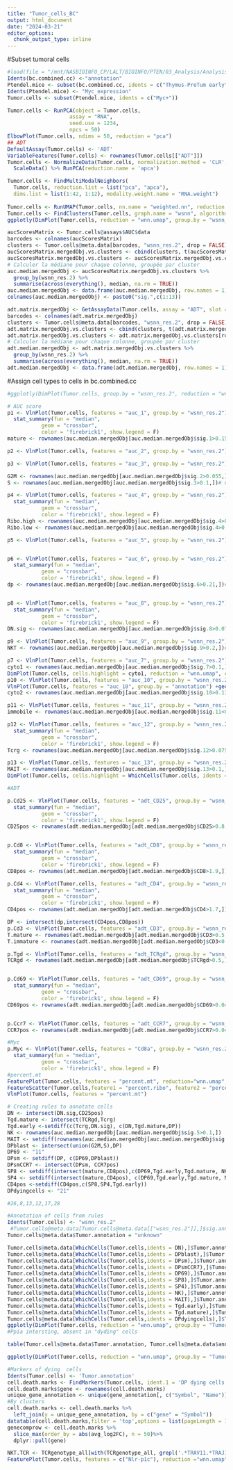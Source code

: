 ```yaml
---
title: "Tumor_cells_BC"
output: html_document
date: "2024-03-21"
editor_options: 
  chunk_output_type: inline
---
```


#Subset tumoral cells 
```r
#load(file = "/mnt/NASBIOINFO_CP/LALT/BIOINFO/PTEN/03_Analysis/Analysis2024/RObject/merge_2023exp_reg_cc.Robj")
Idents(bc.combined.cc) <-"annotation"
Ptendel.mice <- subset(bc.combined.cc, idents = c("Thymus-PreTum early","Thymus-PreTum late","Thymus-Tum","Spleen-PreTum early","Spleen-PreTum late", "Spleen-Tum"))
Idents(Ptendel.mice) <- "Myc_expression"
Tumor.cells <- subset(Ptendel.mice, idents = c("Myc+"))

Tumor.cells <- RunPCA(object = Tumor.cells,
                    assay = "RNA",
                    seed.use = 1234,
                    npcs = 50)
ElbowPlot(Tumor.cells, ndims = 50, reduction = "pca")
## ADT
DefaultAssay(Tumor.cells) <- 'ADT'
VariableFeatures(Tumor.cells) <- rownames(Tumor.cells[["ADT"]])
Tumor.cells <- NormalizeData(Tumor.cells, normalization.method = 'CLR', margin = 2) %>% 
  ScaleData() %>% RunPCA(reduction.name = 'apca')

Tumor.cells <- FindMultiModalNeighbors(
  Tumor.cells, reduction.list = list("pca", "apca"), 
  dims.list = list(1:42, 1:12), modality.weight.name = "RNA.weight")
  
Tumor.cells <- RunUMAP(Tumor.cells, nn.name = "weighted.nn", reduction.name = "wnn.umap", reduction.key = "wnnUMAP_", seed.use = 1234, n.neighbors = 30L, min.dist = 0.3)
Tumor.cells <- FindClusters(Tumor.cells, graph.name = "wsnn", algorithm = 3, resolution = 2, verbose = FALSE, random.seed = 1234)
ggplotly(DimPlot(Tumor.cells, reduction = "wnn.umap", group.by = "wsnn_res.2"))
```


```r
aucScoresMatrix <- Tumor.cells@assays$AUC$data
barcodes <- colnames(aucScoresMatrix)
clusters <- Tumor.cells@meta.data[barcodes, "wsnn_res.2", drop = FALSE]
aucScoresMatrix.mergedObj.vs.clusters <- cbind(clusters, t(aucScoresMatrix))
aucScoresMatrix.mergedObj.vs.clusters <- aucScoresMatrix.mergedObj.vs.clusters[rowSums(is.na(aucScoresMatrix.mergedObj.vs.clusters)) == 0, ]
# Calculer la médiane pour chaque colonne, groupée par cluster
auc.median.mergedObj <- aucScoresMatrix.mergedObj.vs.clusters %>%
  group_by(wsnn_res.2) %>%
  summarise(across(everything(), median, na.rm = TRUE))
auc.median.mergedObj <- data.frame(auc.median.mergedObj, row.names = 1)
colnames(auc.median.mergedObj) <- paste0("sig.",c(1:13))

adt.matrix.mergedObj <- GetAssayData(Tumor.cells, assay = "ADT", slot = "data")
barcodes <- colnames(adt.matrix.mergedObj)
clusters <- Tumor.cells@meta.data[barcodes, "wsnn_res.2", drop = FALSE]
adt.matrix.mergedObj.vs.clusters <- cbind(clusters, t(adt.matrix.mergedObj))
adt.matrix.mergedObj.vs.clusters <- adt.matrix.mergedObj.vs.clusters[rowSums(is.na(adt.matrix.mergedObj.vs.clusters)) == 0, ]
# Calculer la médiane pour chaque colonne, groupée par cluster
adt.median.mergedObj <- adt.matrix.mergedObj.vs.clusters %>%
  group_by(wsnn_res.2) %>%
  summarise(across(everything(), median, na.rm = TRUE))
adt.median.mergedObj <- data.frame(adt.median.mergedObj, row.names = 1)

```

#Assign cell types to cells in bc.combined.cc
```r
#ggplotly(DimPlot(Tumor.cells, group.by = "wsnn_res.2", reduction = "wnn.umap", label =T, pt.size = 0.7))

# AUC score
p1 <- VlnPlot(Tumor.cells, features = "auc_1", group.by = "wsnn_res.2") +geom_hline(yintercept = 0.15, linetype ="dashed", size = 1, color="black")+
  stat_summary(fun = "median",
           geom = "crossbar",
           color = 'firebrick1', show.legend = F)
mature <- rownames(auc.median.mergedObj[auc.median.mergedObj$sig.1>0.15,])

p2 <- VlnPlot(Tumor.cells, features = "auc_2", group.by = "wsnn_res.2") +geom_hline(yintercept = 0.055, linetype ="dashed", size = 1, color="black")

p3 <- VlnPlot(Tumor.cells, features = "auc_3", group.by = "wsnn_res.2") +geom_hline(yintercept = 0.1, linetype ="dashed", size = 1, color="black")

G2M <- rownames(auc.median.mergedObj[auc.median.mergedObj$sig.2>0.055,])# Cell cycle (many genes from G2M phase) - DPblast, some DN late
S <- rownames(auc.median.mergedObj[auc.median.mergedObj$sig.3>0.1,])# Cell cycle (many genes from S & G2M phases) - DPblast, some DN late

p4 <- VlnPlot(Tumor.cells, features = "auc_4", group.by = "wsnn_res.2") +geom_hline(yintercept = 0.6, linetype ="dashed", size = 1, color="black")+
  stat_summary(fun = "median",
           geom = "crossbar",
           color = 'firebrick1', show.legend = F)
Ribo.high <- rownames(auc.median.mergedObj[auc.median.mergedObj$sig.4>0.6,])# DN, DP69+, DPblast, DPsm-CD25+, SP4, SP8, Tgd
Ribo.low <- rownames(auc.median.mergedObj[auc.median.mergedObj$sig.4>0.6,])#DP69int, DPsm, DPsm-CCR7+

p5 <- VlnPlot(Tumor.cells, features = "auc_5", group.by = "wsnn_res.2") +geom_hline(yintercept = 0.1, linetype ="dashed", size = 1, color="black")# NK


p6 <- VlnPlot(Tumor.cells, features = "auc_6", group.by = "wsnn_res.2") +geom_hline(yintercept = 0.2, linetype ="dashed", size = 1, color="red")+
  stat_summary(fun = "median",
           geom = "crossbar",
           color = 'firebrick1', show.legend = F)
dp <- rownames(auc.median.mergedObj[auc.median.mergedObj$sig.6>0.21,])# high in DPsm int in DPbl, low in mature cells (SP4,SP8, Tgd,NK)


p8 <- VlnPlot(Tumor.cells, features = "auc_8", group.by = "wsnn_res.2") +geom_hline(yintercept = 0.07, linetype ="dashed", size = 1, color="red")+
  stat_summary(fun = "median",
           geom = "crossbar",
           color = 'firebrick1', show.legend = F)
DN.sig <- rownames(auc.median.mergedObj[auc.median.mergedObj$sig.8>0.07,])

p9 <- VlnPlot(Tumor.cells, features = "auc_9", group.by = "wsnn_res.2") +geom_hline(yintercept = 0.2, linetype ="dashed", size = 1, color="black")
NKT <- rownames(auc.median.mergedObj[auc.median.mergedObj$sig.9>0.2,])# NKT, (Tgd, Thelper)

p7 <- VlnPlot(Tumor.cells, features = "auc_7", group.by = "wsnn_res.2") +geom_hline(yintercept = 0.1, linetype ="dashed", size = 1, color="black")
cyto1 <- rownames(auc.median.mergedObj[auc.median.mergedObj$sig.7>0.1,])# Cyto1 a éventuellement merger avec cyto 2. Aussi le seuil pourrait etre rabaisser à 0.1?
DimPlot(Tumor.cells, cells.highlight = cyto1, reduction = "wnn.umap", cols.highlight = "#DE2D26")
p10 <- VlnPlot(Tumor.cells, features = "auc_10", group.by = "wsnn_res.2") +geom_hline(yintercept = 0.135, linetype ="dashed", size = 1, color="black")
VlnPlot(Tumor.cells, features = "auc_10", group.by = "annotation") +geom_hline(yintercept = 0.135, linetype ="dashed", size = 1, color="black")
cyto2 <- rownames(auc.median.mergedObj[auc.median.mergedObj$sig.10>0.135,])# Cytotoxique

p11 <- VlnPlot(Tumor.cells, features = "auc_11", group.by = "wsnn_res.2") +geom_hline(yintercept = 0.5, linetype ="dashed", size = 1, color="black")
immobile <- rownames(auc.median.mergedObj[auc.median.mergedObj$sig.11<0.5,]) #Cytoskeletal dynamics, Cell motility, high expression in almost cell types, lower expression in DPsm

p12 <- VlnPlot(Tumor.cells, features = "auc_12", group.by = "wsnn_res.2") +geom_hline(yintercept = 0.075, linetype ="dashed", size = 1, color="black")+
  stat_summary(fun = "median",
           geom = "crossbar",
           color = 'firebrick1', show.legend = F)
Tcrg <- rownames(auc.median.mergedObj[auc.median.mergedObj$sig.12>0.075,])# Chains of receptor Tgd

p13 <- VlnPlot(Tumor.cells, features = "auc_13", group.by = "wsnn_res.2") +geom_hline(yintercept = 0.1, linetype ="dashed", size = 1, color="black")
MAIT <- rownames(auc.median.mergedObj[auc.median.mergedObj$sig.13>0.1,]) #MAIT or Tgd cells
DimPlot(Tumor.cells, cells.highlight = WhichCells(Tumor.cells, idents = c("32","42")), reduction = "wnn.umap", cols.highlight = "#DE2D26")

#ADT

p.Cd25 <- VlnPlot(Tumor.cells, features = "adt_CD25", group.by = "wsnn_res.2")+geom_hline(yintercept = 0.8, linetype ="dashed", size = 1, color="black")+
  stat_summary(fun = "median",
           geom = "crossbar",
           color = 'firebrick1', show.legend = F)
CD25pos <- rownames(adt.median.mergedObj[adt.median.mergedObj$CD25>0.8,]) #DN, DPsm-CD25+


p.Cd8 <- VlnPlot(Tumor.cells, features = "adt_CD8", group.by = "wsnn_res.2")+geom_hline(yintercept = 1.9, linetype ="dashed", size = 1, color="black")+
  stat_summary(fun = "median",
           geom = "crossbar",
           color = 'firebrick1', show.legend = F)
CD8pos <- rownames(adt.median.mergedObj[adt.median.mergedObj$CD8>1.9,])

p.Cd4 <- VlnPlot(Tumor.cells, features = "adt_CD4", group.by = "wsnn_res.2")+geom_hline(yintercept = 1.8, linetype ="dashed", size = 1, color="black")+
  stat_summary(fun = "median",
           geom = "crossbar",
           color = 'firebrick1', show.legend = F)
CD4pos <- rownames(adt.median.mergedObj[adt.median.mergedObj$CD4>1.7,])

DP <- intersect(dp,intersect(CD4pos,CD8pos))
p.Cd3 <- VlnPlot(Tumor.cells, features = "adt_CD3", group.by = "wsnn_res.2")+geom_hline(yintercept = 0.5, linetype ="dashed", size = 1, color="black")
T.mature <- rownames(adt.median.mergedObj[adt.median.mergedObj$CD3>0.5,])# SP4, SP8, Tgd
T.immature <- rownames(adt.median.mergedObj[adt.median.mergedObj$CD3<0.5,]) #DN, DP and NK/NKT

p.Tgd <- VlnPlot(Tumor.cells, features = "adt_TCRgd", group.by = "wsnn_res.2")+geom_hline(yintercept = 0.5, linetype ="dashed", size = 1, color="black")
TCRgd <- rownames(adt.median.mergedObj[adt.median.mergedObj$TCRgd>0.5,])


p.Cd69 <- VlnPlot(Tumor.cells, features = "adt_CD69", group.by = "wsnn_res.2")+geom_hline(yintercept = 0.04, linetype ="dashed", size = 1, color="red")+
  stat_summary(fun = "median",
           geom = "crossbar",
           color = 'firebrick1', show.legend = F)
CD69pos <- rownames(adt.median.mergedObj[adt.median.mergedObj$CD69>0.04,])


p.Ccr7 <- VlnPlot(Tumor.cells, features = "adt_CCR7", group.by = "wsnn_res.2")+geom_hline(yintercept = 0.04, linetype ="dashed", size = 1, color="black")
CCR7pos <- rownames(adt.median.mergedObj[adt.median.mergedObj$CCR7>0.04,])

#Myc 
p.Myc <- VlnPlot(Tumor.cells, features = "Cd8a", group.by = "wsnn_res.2", pt.size = 2) +geom_hline(yintercept = 0.2, linetype ="dashed", size = 1, color="black")+
  stat_summary(fun = "median",
           geom = "crossbar",
           color = 'firebrick1', show.legend = F)
#percent.mt
FeaturePlot(Tumor.cells, features = "percent.mt", reduction="wnn.umap", max.cutoff = 10)& scale_colour_gradientn(colours = rev(viridis::rocket(10)))
FeatureScatter(Tumor.cells,feature1 = "percent.ribo", feature2 = "percent.mt", group.by = "wsnn_res.2")+geom_vline(xintercept = 5)+geom_hline(yintercept = 10) #Cluster 20  appears to contain dying cells
VlnPlot(Tumor.cells, features = "percent.mt")
```

```r
# Creating rules to annotate cells
DN <- intersect(DN.sig,CD25pos)
Tgd.mature <- intersect(TCRgd,Tcrg)
Tgd.early <-setdiff(c(Tcrg,DN.sig), c(DN,Tgd.mature,DP))
NK <- rownames(auc.median.mergedObj[auc.median.mergedObj$sig.5>0.1,])
MAIT <- setdiff(rownames(auc.median.mergedObj[auc.median.mergedObj$sig.13>0.1,]),c(Tgd.early,Tgd.mature))
DPblast <- intersect(union(G2M,S),DP)
DP69 <- "11"
DPsm <- setdiff(DP, c(DP69,DPblast))
DPsmCCR7 <- intersect(DPsm, CCR7pos)
SP8 <- setdiff(intersect(mature,CD8pos),c(DP69,Tgd.early,Tgd.mature, NK, MAIT))
SP4 <- setdiff(intersect(mature,CD4pos), c(DP69,Tgd.early,Tgd.mature, NK, MAIT,SP8))
CD4pos <-setdiff(CD4pos,c(SP8,SP4,Tgd.early))
DPdyingcells <- "21"

#26,8,13,12,17,28

#Annotation of cells from rules 
Idents(Tumor.cells) <- "wsnn_res.2"
 #Tumor.cells@meta.data[Tumor.cells@meta.data[["wsnn_res.2"]],]$sig.annotation
Tumor.cells@meta.data$Tumor.annotation = "unknown"

Tumor.cells@meta.data[WhichCells(Tumor.cells,idents = DN),]$Tumor.annotation ="DN"
Tumor.cells@meta.data[WhichCells(Tumor.cells,idents = DPblast),]$Tumor.annotation ="DPblast"
Tumor.cells@meta.data[WhichCells(Tumor.cells,idents = DPsm),]$Tumor.annotation ="DPsm"
Tumor.cells@meta.data[WhichCells(Tumor.cells,idents = DPsmCCR7),]$Tumor.annotation ="DPsmCCR7+"
Tumor.cells@meta.data[WhichCells(Tumor.cells,idents = DP69),]$Tumor.annotation ="DP69"
Tumor.cells@meta.data[WhichCells(Tumor.cells,idents = SP8),]$Tumor.annotation ="SP8"
Tumor.cells@meta.data[WhichCells(Tumor.cells,idents = SP4),]$Tumor.annotation ="SP4"
Tumor.cells@meta.data[WhichCells(Tumor.cells,idents = NK),]$Tumor.annotation ="NK"
Tumor.cells@meta.data[WhichCells(Tumor.cells,idents = MAIT),]$Tumor.annotation ="MAIT"
Tumor.cells@meta.data[WhichCells(Tumor.cells,idents = Tgd.early),]$Tumor.annotation ="Tgd early"
Tumor.cells@meta.data[WhichCells(Tumor.cells,idents = Tgd.mature),]$Tumor.annotation ="Tgd mature"
Tumor.cells@meta.data[WhichCells(Tumor.cells,idents = DPdyingcells),]$Tumor.annotation ="DP dying cells"
ggplotly(DimPlot(Tumor.cells, reduction = "wnn.umap", group.by = "Tumor.annotation"))
#Ppia intersting, absent in "dyding" cells

table(Tumor.cells@meta.data$Tumor.annotation, Tumor.cells@meta.data$annotation )
```

```r
ggplotly(DimPlot(Tumor.cells, reduction = "wnn.umap", group.by = "Tumor.annotation"))
```

```r
#Markers of dying  cells 
Idents(Tumor.cells) <- 'Tumor.annotation'
cell.death.marks <- FindMarkers(Tumor.cells, ident.1 = 'DP dying cells' )
cell.death.marks$gene <- rownames(cell.death.marks)
unique_gene_annotation <- unique(gene_annotation[, c("Symbol", "Name")])
#By clusters 
cell.death.marks <- cell.death.marks %>%
  left_join(y = unique_gene_annotation, by = c("gene" = "Symbol"))
datatable(cell.death.marks,filter = 'top',options = list(pageLength = 15))
genecomprow <- cell.death.marks %>%
  slice_max(order_by = abs(avg_log2FC), n = 50)%>%
  dplyr::pull(gene)
```

```r
NKT.TCR <- TCRgenotype_all[with(TCRgenotype_all, grepl('.*TRAV11.*TRAJ18.*', CTgene)),]
FeaturePlot(Tumor.cells, features = c("Nlr-p1c"), reduction ="wnn.umap")& scale_colour_gradientn(colours = rev(viridis::rocket(10)))
```

